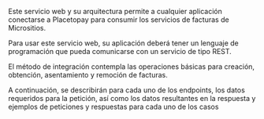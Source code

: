 
<HeroPattern />

Este servicio web y su arquitectura permite a cualquier aplicación conectarse a Placetopay para consumir los servicios de facturas de Micrositios.

Para usar este servicio web, su aplicación deberá tener un lenguaje de programación que pueda comunicarse con un servicio de tipo REST.

El método de integración contempla las operaciones básicas para creación, obtención, asentamiento y remoción de facturas.

A continuación, se describirán para cada uno de los endpoints, los datos requeridos para la petición, así como los datos resultantes en la respuesta y ejemplos de peticiones y respuestas para cada uno de los casos
